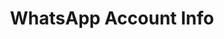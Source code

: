 ---
title: "WhatsApp Account Info"
description: "Description of your new file."
openapi: "POST /whatsera/api/channel/info/wa/{channelId}"

---